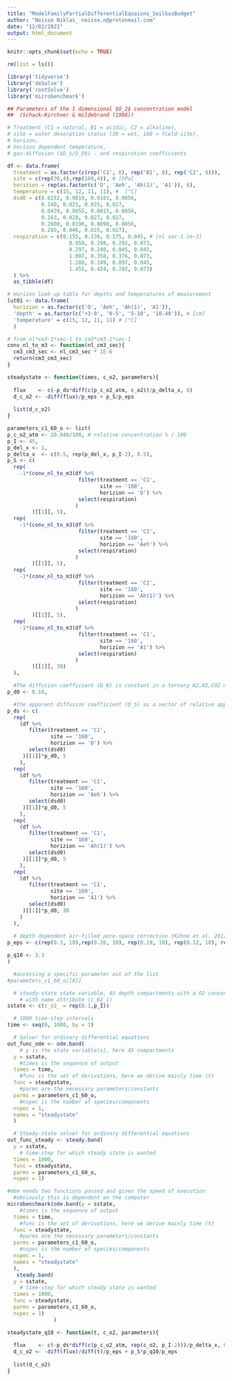 ```yaml
---
title: "ModelFamilyPartialDifferentialEquaions_SoilGasBudget"
author: "Neisse Niklas_ neisse.n@protonmail.com"
date: "12/02/2021"
output: html_document
---
```


```r
knitr::opts_chunk$set(echo = TRUE)
```

```r

rm(list = ls())

library('tidyverse')
library('deSolve')
library('rootSolve')
library('microbenchmark')
```

```r

## Parameters of the 1 dimensional $O_2$ concentration model 
##  (Schack-Kirchner & Hildebrand (1998))

# Treatment (C1 = natural, B1 = acidic, C2 = alkaline), 
# site = water desorption status (30 = wet, 160 = field-site),
# horizon,
# horizon dependent temperature,
# gas-diffusion ($D_s/D_O$) - and respiration coefficients

df <- data.frame(
  treatment = as.factor(c(rep('C1', 8), rep('B1', 8), rep('C2', 8))),
  site = c(rep(30,4),rep(160,4)), # [hPa]
  horizion = rep(as.factor(c('O', 'Aeh', 'Ah(1)', 'A1')), 6),
  temperature = c(15, 12, 11, 11), #  [°C]
  dsd0 = c(0.0252, 0.0019, 0.0101, 0.0056,
           0.140, 0.021, 0.025, 0.027,
           0.0439, 0.0055, 0.0015, 0.0056,
           0.163, 0.028, 0.027, 0.027,
           0.2600, 0.0196, 0.0098, 0.0056,
           0.285, 0.046, 0.025, 0.027),
  respiration = c(0.155, 0.136, 0.175, 0.045, # [nl sec-1 cm-3]
                    0.958, 0.298, 0.292, 0.073,
                    0.297, 0.240, 0.045, 0.045,
                    1.007, 0.358, 0.376, 0.073,
                    1.280, 0.249, 0.097, 0.045,
                    1.455, 0.424, 0.282, 0.073)
  ) %>%
  as_tibble(df)

# Horizon look-up table for depths and temperatures of measurement 
lut01 <- data.frame(
  horizion = as.factor(c('O', 'Aeh', 'Ah(1)', 'A1')),
  'depth' = as.factor(c('+3-0', '0-5', '5-10', '10-40')), # [cm]
  'temperature' = c(15, 12, 11, 11) # [°C]
  )

```

```r

# from nl*cm3-1*sec-1 to cm3*cm3-1*sec-1
conv_nl_to_m3 <- function(nl_cm3_sec){
  cm3_cm3_sec <- nl_cm3_sec * 1E-6
  return(cm3_cm3_sec)
}

```

```r

steadystate <- function(times, c_o2, parameters){
  
  flux    <- c(-p_ds*diff(c(p_c_o2_atm, c_o2))/p_delta_x, 0) 
  d_c_o2 <- -diff(flux)/p_eps + p_S/p_eps 
  
  list(d_c_o2)
}

```

```r

parameters_c1_60_o <- list(
p_c_o2_atm <- 20.948/100, # relative concentration % / 100
p_I <- 45,
p_del_x <- 1,
p_delta_x  <- c(0.5, rep(p_del_x, p_I-2), 0.5),
p_S <- c(
  rep(
    -1*(conv_nl_to_m3(df %>% 
                       filter(treatment == 'C1',
                              site == '160',
                              horizion == 'O') %>% 
                       select(respiration)
                      )
        )[[1]], 5),
  rep(
    -1*(conv_nl_to_m3(df %>% 
                       filter(treatment == 'C1',
                              site == '160',
                              horizion == 'Aeh') %>% 
                       select(respiration)
                      )
        )[[1]], 5),
  rep(
    -1*(conv_nl_to_m3(df %>% 
                       filter(treatment == 'C1',
                              site == '160',
                              horizion == 'Ah(1)') %>% 
                       select(respiration)
                      )
        )[[1]], 5),
  rep(
    -1*(conv_nl_to_m3(df %>% 
                       filter(treatment == 'C1',
                              site == '160',
                              horizion == 'A1') %>% 
                       select(respiration)
                      )
        )[[1]], 30)
  ),

  #The diffusion coefficient (D_0) is constant in a ternary N2,O2,CO2 mixture
p_d0 <- 0.18,

  #the apparent diffusion coefficient (D_S) as a vector of relative apparent gaseous diffusion coefficient (D_S/D_0) times the diffusion coefficient (D_0) for each horizon with its depth compartments
p_ds <- c(
  rep(
    (df %>% 
       filter(treatment == 'C1',
              site == '160',
              horizion == 'O') %>% 
       select(dsd0)
     )[[1]]*p_d0, 5
    ),
  rep(
    (df %>% 
       filter(treatment == 'C1',
              site == '160',
              horizion == 'Aeh') %>% 
       select(dsd0)
     )[[1]]*p_d0, 5
    ),
  rep(
    (df %>% 
       filter(treatment == 'C1',
              site == '160',
              horizion == 'Ah(1)') %>% 
       select(dsd0)
     )[[1]]*p_d0, 5
    ),
  rep(
    (df %>% 
       filter(treatment == 'C1',
              site == '160',
              horizion == 'A1') %>% 
       select(dsd0)
     )[[1]]*p_d0, 30
    )
  ),
  
  # depth dependent air-filled pore-space correction (Kühne et al. 2012)
p_eps <- c(rep(0.3, 10),rep(0.26, 10), rep(0.19, 10), rep(0.12, 10), rep(0.09, 5)),

p_q10 <- 3.3
)

  #accessing a specific parameter out of the list
#parameters_c1_60_o[[4]]

```
```r

  # steady-state state variable, 45 depth compartments with a O2 concentration of (0.1 %/100)
    # with name attribute (c_02_i)
sstate <- c(c_o2_ = rep(0.1,p_I)) 

  # 1000 time-step intervals
time <- seq(0, 1000, by = 1)  

```

```r

  # Solver for ordinary differential equations 
out_func_ode <- ode.band(
    # y is the state variable(s), here 45 compartments
  y = sstate, 
    #times is the sequence of output
  times = time,
    #func is the set of derivations, here we derive mainly time (t)
  func = steadystate, 
    #parms are the necessary parameters/constants
  parms = parameters_c1_60_o,
    #nspec is the number of species/components
  nspec = 1, 
  names = "steadystate"
  )

  # Steady-state solver for ordinary differential equations
out_func_steady <- steady.band(
  y = sstate,
    # time-step for which steady state is wanted
  times = 1000,
  func = steadystate, 
  parms = parameters_c1_60_o, 
  nspec = 1)

```

```r

#mbm needs two functions passed and gives the speed of execution
  #obviously this is dependent on the computer
microbenchmark(ode.band(y = sstate, 
    #times is the sequence of output
  times = time,
    #func is the set of derivations, here we derive mainly time (t)
  func = steadystate, 
    #parms are the necessary parameters/constants
  parms = parameters_c1_60_o,
    #nspec is the number of species/components
  nspec = 1, 
  names = "steadystate"
  ), 
   steady.band(
  y = sstate,
    # time-step for which steady state is wanted
  times = 1000,
  func = steadystate, 
  parms = parameters_c1_60_o, 
  nspec = 1)
               )

```

```r

steadystate_q10 <- function(t, c_o2, parameters){
  
  flux    <- c(-p_ds*diff(c(p_c_o2_atm, rep(c_o2, p_I-2)))/p_delta_x, 0) 
  d_c_o2 <- -diff(flux)/diff(t)/p_eps + p_S*p_q10/p_eps 
  
  list(d_c_o2)
}

```
